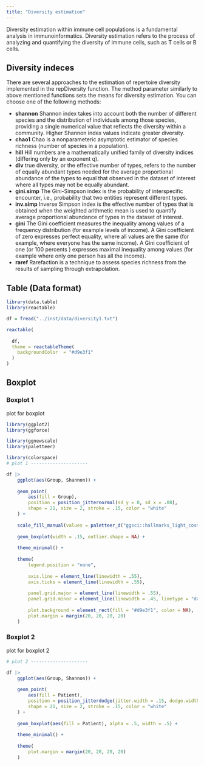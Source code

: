 ```yaml
---
title: "Diversity estimation"
---
```


Diversity estimation within immune cell populations is a fundamental analysis in immunoinformatics. Diversity estimation refers to the process of analyzing and quantifying the diversity of immune cells, such as T cells or B cells. 

## Diversity indeces
There are several approaches to the estimation of repertoire diversity implemented in the repDiversity function. The method parameter similarly to above mentioned functions sets the means for diversity estimation. You can choose one of the following methods:

- **shannon** Shannon index takes into account both the number of different species and the distribution of individuals among those species, providing a single numerical value that reflects the diversity within a community. Higher Shannon index values indicate greater diversity.
- **chao1** Chao is a nonparameteric asymptotic estimator of species richness (number of species in a population).
- **hill** Hill numbers are a mathematically unified family of diversity indices (differing only by an exponent q).
- **div** true diversity, or the effective number of types, refers to the number of equally abundant types needed for the average proportional abundance of the types to equal that observed in the dataset of interest where all types may not be equally abundant.
- **gini.simp** The Gini-Simpson index is the probability of interspecific encounter, i.e., probability that two entities represent different types.
- **inv.simp** Inverse Simpson index is the effective number of types that is obtained when the weighted arithmetic mean is used to quantify average proportional abundance of types in the dataset of interest.
- **gini** The Gini coefficient measures the inequality among values of a frequency distribution (for example levels of income). A Gini coefficient of zero expresses perfect equality, where all values are the same (for example, where everyone has the same income). A Gini coefficient of one (or 100 percents ) expresses maximal inequality among values (for example where only one person has all the income).
- **raref** Rarefaction is a technique to assess species richness from the results of sampling through extrapolation.

## Table (Data format)

```r

library(data.table)
library(reactable)

df = fread("../inst/data/diversity1.txt")

reactable(
  
  df, 
  theme = reactableTheme(
    backgroundColor  = "#d9e3f1"
  )
)
```

## Boxplot

### Boxplot 1

plot for boxplot

```r
library(ggplot2)
library(ggforce)

library(ggnewscale)
library(paletteer)

library(colorspace)
# plot 1 ---------------------

df |>
    ggplot(aes(Group, Shannon)) +
    
    geom_point(
        aes(fill = Group),
        position = position_jitternormal(sd_y = 0, sd_x = .08),
        shape = 21, size = 2, stroke = .15, color = "white"
    ) +
  
    scale_fill_manual(values = paletteer_d("ggsci::hallmarks_light_cosmic")) +
    
    geom_boxplot(width = .15, outlier.shape = NA) +
    
    theme_minimal() +
    
    theme(
        legend.position = "none",
        
        axis.line = element_line(linewidth = .55),
        axis.ticks = element_line(linewidth = .55),
        
        panel.grid.major = element_line(linewidth = .55),
        panel.grid.minor = element_line(linewidth = .45, linetype = "dashed"),
        
        plot.background = element_rect(fill = "#d9e3f1", color = NA),
        plot.margin = margin(20, 20, 20, 20)
    )
```

### Boxplot 2

plot for boxplot 2

```r
# plot 2 ---------------------

df |>
    ggplot(aes(Group, Shannon)) +
    
    geom_point(
        aes(fill = Patient),
        position = position_jitterdodge(jitter.width = .15, dodge.width = .5),
        shape = 21, size = 2, stroke = .15, color = "white"
    ) +
    
    geom_boxplot(aes(fill = Patient), alpha = .5, width = .5) +
    
    theme_minimal() +
    
    theme(
        plot.margin = margin(20, 20, 20, 20)
    )
```
